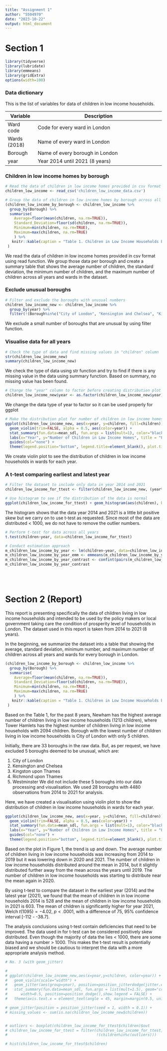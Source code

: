 ---
title: "Assignment 1"
author: "5504970"
date: "2023-10-22"
output: html_document
---

# Section 1

```{r setup, include=FALSE}
library(tidyverse)
library(lubridate)
library(emmeans)
library(gridExtra)
options(width=100)
```



### Data dictionary
This is the list of variables for data of children in low income households.

Variable       | Description
-------------- | ---------------------------------------------------------
Ward code      | Code for every ward in London
Wards (2018)   | Name of every ward in London
Borough        | Name of every  borough in London
year           | Year 2014 until 2021 (8 years)



### Children in low income homes by borough
```{r message=FALSE, warning=FALSE}
# Read the data of children in low income homes provided in csv format
children_low_income <- read_csv('children_low_income_data.csv')

# Group the data of children in low income homes by borough across all years and summarize them by showing average, standard deviation, minimum numbers, and maximum numbers
(children_low_income_by_borough <- children_low_income %>%
  group_by(Borough) %>%
  summarise(
    Average=floor(mean(children, na.rm=TRUE)),
    Standard_Deviation=floor(sd(children, na.rm=TRUE)),
    Minimum=min(children, na.rm=TRUE),
    Maximum=max(children, na.rm=TRUE)
    ) %>%
   knitr::kable(caption = "Table 1. Children in Low Income Households by Borough", align = "lcccc")
 )
```
We read the data of children in low income homes provided in csv format using read function. We group those data per borough and create a summary table that shows the average number of children, the standard deviation, the minimum number of children, and the maximum number of children across all years and wards in the dataset.



### Exclude unusual boroughs
```{r}
# Filter and exclude the boroughs with unusual numbers
children_low_income_new <- children_low_income %>%
  group_by(year) %>%
  filter(!(Borough%in%c("City of London", "Kensington and Chelsea", "Kingston upon Thames", "Richmond upon Thames", "Westminster")))
```
We exclude a small number of boroughs that are unusual by using filter function.



### Visualise data for all years
```{r message=FALSE, warning=FALSE}
# Check the type of data and find missing values in "children" column
str(children_low_income_new) 
summary(children_low_income_new)
```
We check the type of data using str function and try to find if there is any missing value in the data using summary function. Based on summary, no missing value has been found.

```{r message=FALSE, warning=FALSE}
# Change the "year" column to factor before creating distribution plot
children_low_income_new$year <- as.factor(children_low_income_new$year)
```
We change the data type of year to factor so it can be used properly for ggplot

```{r message=FALSE, warning=FALSE}
# Make the distribution plot for number of children in low income homes across all years using violin plot
ggplot(children_low_income_new, aes(x=year, y=children, fill=children)) +
  geom_violin(trim=FALSE, alpha = 0.5, aes(color=year)) +
  stat_summary(fun.data=mean_sdl, fun.args = list(mult=1), color="black", aes(shape="Mean with standard deviation")) +
  labs(x="Year", y="Number of Children in Low Income Homes", title = "Figure 1. Distribution of Children in Low Income Households in Wards for Each Year") +
  guides(col="none") + 
  theme(legend.position="bottom", legend.title=element_blank(), plot.title = element_text(size = 12))
```

We create violin plot to see the distribution of children in low income households in wards for each year.



### A t-test comparing earliest and latest year
```{r}
# Filter the dataset to include only data in year 2014 and 2021
children_low_income_for_ttest <- filter(children_low_income_new, (year%in%c("2014","2021")))
```
```{r}
# Use histogram to see if the distribution of the data is normal
ggplot(children_low_income_for_ttest) + geom_histogram(aes(children), binwidth=50)
```

The histogram shows that the data year 2014 and 2021 is a little bit positive skew but we carry on to use t-test as requested. Since most of the data are distributed < 1000, we do not have to remove the outlier numbers.

```{r}
# Perform t-test for data across all years
t.test(children~year, data=children_low_income_for_ttest)

# Conduct estimation approach
m_children_low_income_by_year <- lm(children~year, data=children_low_income_for_ttest)
m_children_low_income_by_year_emm <- emmeans(m_children_low_income_by_year, ~year)
m_children_low_income_by_year_contrast <- confint(pairs(m_children_low_income_by_year_emm))
m_children_low_income_by_year_contrast
```
<br>
<br>

# Section 2 (Report)

This report is presenting specifically the data of children living in low income households and intended to be used by the policy makers or local government taking care the condition of prosperity level of households in London. The dataset used in this report is taken from 2014 to 2021 (8 years).

In the beginning, we summarize the dataset into a table that showing the average, standard deviation, minimum number, and maximum number of children across all years and wards for every borough in London.

```{r echo=FALSE, message=FALSE, warning=FALSE}
(children_low_income_by_borough <- children_low_income %>%
  group_by(Borough) %>%
  summarise(
    Average=floor(mean(children, na.rm=TRUE)),
    Standard_Deviation=floor(sd(children, na.rm=TRUE)),
    Minimum=min(children, na.rm=TRUE),
    Maximum=max(children, na.rm=TRUE)
    ) %>%
   knitr::kable(caption = "Table 1. Children in Low Income Households by Borough", align = "lcccc")
 )
```

Based on the Table 1, for the past 8 years, Newham has the highest average number of children living in low income households (1213 children), where Tower Hamlets has the highest number of children living in low income households with 2094 children. Borough with the lowest number of children living in low income households is City of London with only 5 children.

Initially, there are 33 boroughs in the raw data. But, as per request, we have excluded 5 boroughs deemed to be unusual, which are:</h1>
1. City of London</h1>
2. Kensington and Chelsea</h1>
3. Kingston upon Thames</h1>
4. Richmond upon Thames</h1>
5. Westminster</h1>
We did not include these 5 boroughs into our data processing and visualisation. We used 28 boroughs with 4480 observations from 2014 to 2021 for analysis. 

Here, we have created a visualisation using violin plot to show the distribution of children in low income households in wards for each year.

```{r echo=FALSE, message=FALSE, warning=FALSE}
ggplot(children_low_income_new, aes(x=year, y=children, fill=children)) +
  geom_violin(trim=FALSE, alpha = 0.5, aes(color=year)) +
  stat_summary(fun.data=mean_sdl, fun.args = list(mult=1), color="black", aes(shape="Mean with standard deviation")) +
  labs(x="Year", y="Number of Children in Low Income Homes", title = "Figure 1. Distribution of Children in Low Income Households in Wards for Each Year") +
  guides(col="none") + 
  theme(legend.position="bottom", legend.title=element_blank(), plot.title = element_text(size = 12))
```

Based on the plot in Figure 1, the trend is up and down. The average number of children living in low income households was increasing from 2014 to 2019 but it was lowering down in 2020 and 2021. The number of children in low income households distributed around the mean in 2014, but it slightly distributed further away from the mean across the years until 2019. The number of children in low income households was starting to distribute near the mean again in 2020.

By using t-test to compare the dataset in the earliest year (2014) and the latest year (2021), we found that the mean of children in in low income households  2014 is 528 and the mean of children in low income households in 2021 is 603. The mean of children is significantly higher for year 2021, Welch $t(1095)=-4.02$, $p<.0001$, with a difference of 75, 95% confidence interval [-112 - -38.7].

The analysis conclusions using t-test contain deficiencies that need to be improved. The data used in for t-test can be considered positively skew distributed. Even though the majority of data the lies < 1000, there are some data having a number > 1000. This makes the t-test result is potentially biased and we should be cautious to interpret the data with a more appropriate analysis method.









































```{r eval=FALSE, include=FALSE}
# No. 3 (with geom_jitter)

# 
# ggplot(children_low_income_new,aes(x=year,y=children, color=year)) + 
#   geom_violin(scale="width") + 
#   geom_jitter(aes(group=year), position=position_jitterdodge(jitter.width = 1)) + 
#   stat_summary(fun.data=mean_sdl, fun.args = list(mult=1.5), geom="crossbar", 
#      width=0.5, position=position_dodge(),show.legend = FALSE) + 
#   theme(axis.text.x = element_text(angle = 45, margin=margin(0.5, unit="cm")))

# geom_jitter(position = position_jitter(seed = 1, width = 0.1)) +
# missing_values <- sum(is.na(children_low_income_new$children))


# outliers <- boxplot(children_low_income_for_ttest$children)$out
# children_low_income_for_ttest = filter(children_low_income_for_ttest,
#                                        !(children%in%c(outliers)))

# hist(children_low_income_for_ttest$children)
```











